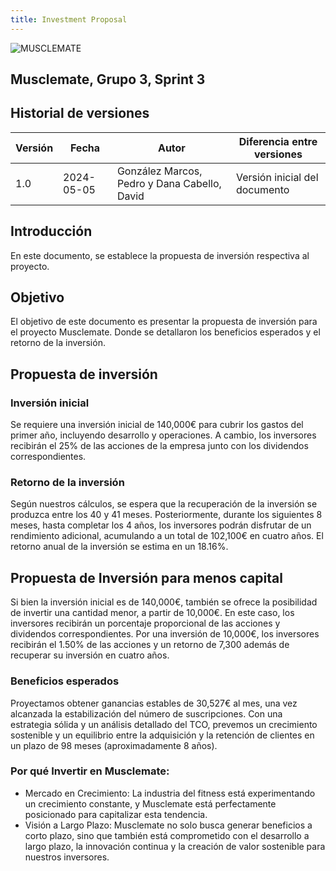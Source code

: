 ```yaml
---
title: Investment Proposal
---
```


![MUSCLEMATE](logo.png)

## Musclemate, Grupo 3, Sprint 3

## Historial de versiones

| Versión | Fecha      | Autor                                        | Diferencia entre versiones                        |
| ------- | ---------- | -------------------------------------------- | ------------------------------------------------- |
| 1.0     | 2024-05-05 | González Marcos, Pedro y Dana Cabello, David | Versión inicial del documento                     |


## Introducción

En este documento, se establece la propuesta de inversión respectiva al proyecto.

## Objetivo

El objetivo de este documento es presentar la propuesta de inversión para el proyecto Musclemate. Donde se detallaron los beneficios esperados y el retorno de la inversión.

## Propuesta de inversión

### Inversión inicial


Se requiere una inversión inicial de 140,000€ para cubrir los gastos del primer año, incluyendo desarrollo y operaciones. A cambio, los inversores recibirán el 25% de las acciones de la empresa junto con los dividendos correspondientes. 


### Retorno de la inversión

Según nuestros cálculos, se espera que la recuperación de la inversión se produzca entre los 40 y 41 meses. Posteriormente, durante los siguientes 8 meses, hasta completar los 4 años, los inversores podrán disfrutar de un rendimiento adicional, acumulando a un total de 102,100€ en cuatro años. El retorno anual de la inversión se estima en un 18.16%.

## Propuesta de Inversión para menos capital

Si bien la inversión inicial es de 140,000€, también se ofrece la posibilidad de invertir una cantidad menor, a partir de 10,000€. En este caso, los inversores recibirán un porcentaje proporcional de las acciones y dividendos correspondientes. Por una inversión de 10,000€, los inversores recibirán el 1.50% de las acciones y un retorno de 7,300 además de recuperar su inversión en cuatro años.

### Beneficios esperados

Proyectamos obtener ganancias estables de 30,527€ al mes, una vez alcanzada la estabilización del número de suscripciones.
Con una estrategia sólida y un análisis detallado del TCO, prevemos un crecimiento sostenible y un equilibrio entre la adquisición y la retención de clientes en un plazo de 98 meses (aproximadamente 8 años).

### Por qué Invertir en Musclemate:

- Mercado en Crecimiento: La industria del fitness está experimentando un crecimiento constante, y Musclemate está perfectamente posicionado para capitalizar esta tendencia.
- Visión a Largo Plazo: Musclemate no solo busca generar beneficios a corto plazo, sino que también está comprometido con el desarrollo a largo plazo, la innovación continua y la creación de valor sostenible para nuestros inversores.









